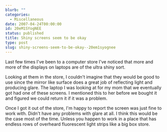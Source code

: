 ```yaml
---
blurb: ""
categories:
  - Miscellaneous
date: 2007-04-24T00:00:00
id: 20eM1SYogNEE
status: published
title: Shiny screens seem to be okay
type: post
slug: shiny-screens-seem-to-be-okay--20em1syognee
---
```


Last few times I've been to a computer store I've noticed that more and more of the displays on laptops are of the ultra shiny sort.

Looking at them in the store, I couldn't imagine that they would be good to use since the mirror like surface does a great job of reflecting light and producing glare. The laptop I was looking at for my mom that we eventually got had one of these screens. I mentioned this to her before we bought it and figured we could return it if it was a problem. 

Once I got it out of the store, I'm happy to report the screen was just fine to work with. Didn't have
any problems with glare at all. I think this would be the case most of the time. Unless you happen to work in a place that has endless rows of overheard fluorescent light strips like a big box store.
